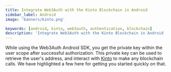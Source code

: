 ```yaml
---
title: Integrate Web3Auth with the Kinto Blockchain in Android
sidebar_label: Android
image: 'banners/kinto.png'

keywords: [android, kinto, web3auth, authentication, blockchain]
description: 'Integrate Web3Auth with the Kinto Blockchain in Android | Documentation - Web3Auth'
---
```



<SEO
  title="Integrate Web3Auth with the Kinto Blockchain in Android"
  description="Integrate Web3Auth with the Kinto Blockchain in Android | Documentation - Web3Auth"
  image="https://web3auth.io/docs/banners/kinto.png"
  slug="/embedded-wallets/connect-blockchain/evm/kinto/android"
/>

While using the Web3Auth Android SDK, you get the private key within the user scope after successful authorization. This private key can be used to retrieve the user's address, and interact with [Kinto](https://kinto.xyz) to make any blockchain calls. We have highlighted a few here for getting you started quickly on that.

<EVMInteraction />
